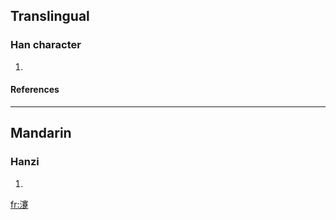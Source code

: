 ==Translingual==
===Han character===
{{Han char|rn=85|rad=水|as=17|sn=20|four=|canj=水十廿人 (EJTO)}}
# {{defn|Han|sort=水17}}
====References====
{{Han ref|kx=0661.250|dkj=18718|hdz=31790.080|uh=703D|ud=28733}}

----
==Mandarin==
===Hanzi===
{{cmn-hanzi|pin=[[jiǎn]] ([[jian3]]), [[jiào]] ([[jiao4]])|wg=chien<sup>3</sup>, chiao<sup>4</sup>}}
# {{defn|Mandarin}}

[[fr:瀽]]